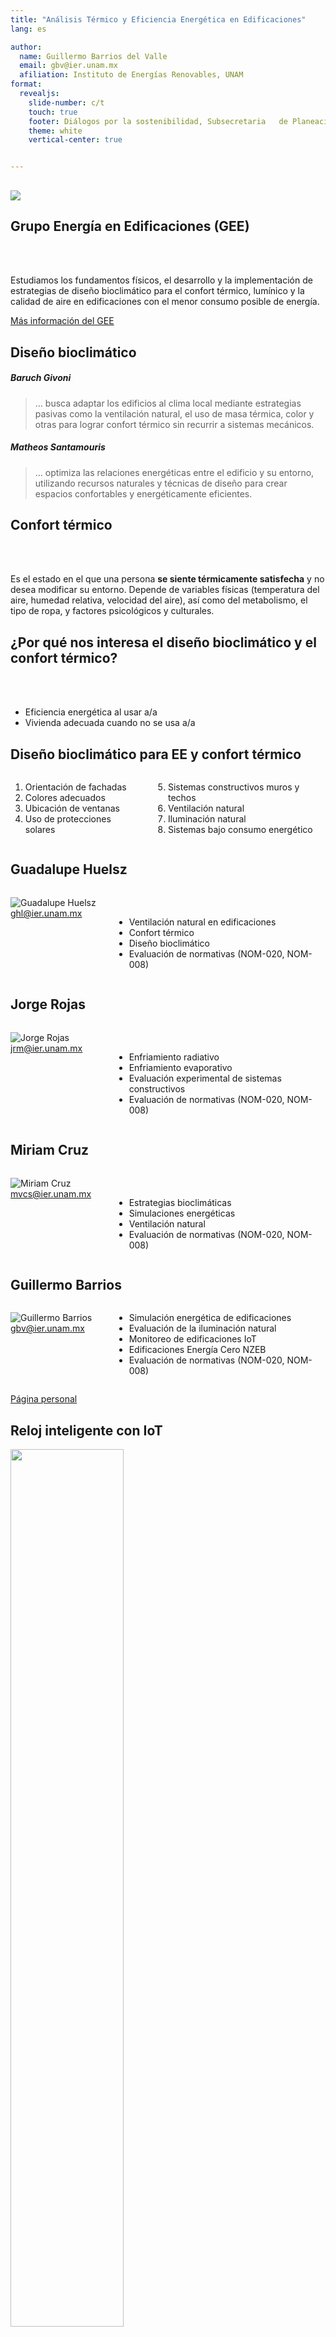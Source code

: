 ```yaml
---
title: "Análisis Térmico y Eficiencia Energética en Edificaciones"
lang: es

author:
  name: Guillermo Barrios del Valle
  email: gbv@ier.unam.mx
  afiliation: Instituto de Energías Renovables, UNAM
format: 
  revealjs:
    slide-number: c/t  
    touch: true
    footer: Diálogos por la sostenibilidad, Subsecretaria   de Planeación y Transición Energética, 24 de abril, 2025.
    theme: white
    vertical-center: true


---
```


##

![](img/qrcode_altamarmx.github.io.png){.lighbox}


## Grupo Energía en Edificaciones (GEE)


<br>
<br>

Estudiamos los fundamentos físicos, el desarrollo y la implementación de estrategias de diseño bioclimático para el confort térmico, lumínico y la calidad de aire en edificaciones con el menor consumo posible de energía.  



::: footer
[Más información del GEE](https://www.ier.unam.mx/Eficiencia_y_sustentabilidad.html)
:::

## Diseño bioclimático


##### Baruch Givoni

> ... busca adaptar los edificios al clima local mediante estrategias pasivas como la ventilación natural, el uso de masa térmica, color y otras para lograr confort térmico sin recurrir a sistemas mecánicos.

##### Matheos Santamouris

> ... optimiza las relaciones energéticas entre el edificio y su entorno, utilizando recursos naturales y técnicas de diseño para crear espacios confortables y energéticamente eficientes.



## Confort térmico  

<br>
<br>

Es el estado en el que una persona **se siente térmicamente satisfecha** y no desea modificar su entorno. Depende de variables físicas (temperatura del aire, humedad relativa, velocidad del aire), así como del metabolismo, el tipo de ropa, y factores psicológicos y culturales.


## ¿Por qué nos interesa el diseño bioclimático y el confort térmico?


:::{.center}
<br>
<br>

- Eficiencia energética al usar a/a
- Vivienda adecuada cuando no se usa a/a
:::







## Diseño bioclimático para EE y confort térmico

:::: {.columns}

::: {.column}
1. Orientación de fachadas 
1. Colores adecuados
1. Ubicación de ventanas
1. Uso de protecciones solares
:::


::: {.column}
5. Sistemas constructivos muros y techos
1. Ventilación natural
1. Iluminación natural
1. Sistemas bajo consumo energético
:::

::::




## Guadalupe Huelsz

:::: {.columns}

:::{.column width="30%"}
![Guadalupe Huelsz](img/huelsz.png)  
[ghl@ier.unam.mx](mailto:ghl@ier.unam.mx)
:::

:::{.column width="70%"}
<!-- ### Líneas de investigación -->
<br>

- Ventilación natural en edificaciones
- Confort térmico
- Diseño bioclimático 
- Evaluación de normativas (NOM-020, NOM-008)
:::

::::


## Jorge Rojas

:::: {.columns}

:::{.column width="30%"}
![Jorge Rojas](img/jorge.jpg)  
[jrm@ier.unam.mx](mailto:jrm@ier.unam.mx)
:::

:::{.column width="70%"}
<!-- ### Líneas de investigación -->
<br>

- Enfriamiento radiativo
- Enfriamiento evaporativo
- Evaluación experimental de sistemas constructivos
- Evaluación de normativas (NOM-020, NOM-008)
:::

::::


## Miriam Cruz

:::: {.columns}

:::{.column width="30%"}
![Miriam Cruz](img/miriam.jpg)  
[mvcs@ier.unam.mx](mailto:mvcs@ier.unam.mx)
:::

:::{.column width="70%"}
<!-- ### Líneas de investigación -->
<br>

- Estrategias bioclimáticas
- Simulaciones energéticas
- Ventilación natural
- Evaluación de normativas (NOM-020, NOM-008)
:::

::::

## Guillermo Barrios

:::: {.columns}

:::{.column width="30%"}
![Guillermo Barrios](img/memo.webp)  
[gbv@ier.unam.mx](mailto:gbv@ier.unam.mx)
:::

:::{.column width="70%"}
<!-- ### Líneas de investigación -->


- Simulación energética de edificaciones
- Evaluación de la iluminación natural
- Monitoreo de edificaciones IoT
- Edificaciones Energía Cero NZEB
- Evaluación de normativas (NOM-020, NOM-008)
:::

::::

::: footer
[Página personal](https://altamarmx.github.io/)
:::


## Reloj inteligente con IoT

[![](img/smartwatch.png){width=60% .center}](https://www.sciencedirect.com/science/article/pii/S2468067225000112)

**[Ver artículo completo](https://www.sciencedirect.com/science/article/pii/S2468067225000112)**



## Vivienda con ventilación natural

#### Transferencia  de calor en muros de block hueco en una vivienda con ventilación natural


![](img/result_bloquehueco.png){width=50% .lightbox}

**[Ver artículo completo](https://revistavivienda.cuaad.udg.mx/index.php/rv/article/view/241/559)**



## Modelos para bloque de concreto hueco  

#### Evaluation of heat transfer models for hollow blocks in whole-building energy simulations


:::: {.columns}

:::{.column width="40%"}

![](img/bloque_vigueta.png){width=60% .lightbox}

:::

:::{.column width="60%"}

![](img/factor_decremento.png){width=60% .lightbox}

**[Ver artículo completo](https://doi.org/10.1016/j.enbuild.2019.109338)**
:::

::::



## Modelos de transferencia de calor

#### Differences on Results from Steady-state and Time-dependent Wall/roof Heat Transfer Models in Mexican Climates

![](img/steady_unsteady.png){width=60% .lightbox}

**[Ver artículo completo](https://doi.org/10.1016/j.egypro.2014.10.046)**



## NOM-008-ENER y NOM-020-ENER

<br>
<br>

Estas normas limitan la ganancia de calor de las
edificaciones no residenciales y residenciales a través de su envolvente, 
con objeto de racionalizar el uso de la energía en los sistemas de
enfriamiento. 


## NOM-008-ENER y NOM-020-ENER

<br> 

- Modelo incorrecto
- No considera radiación de onda larga
- No considera el color
- No usa un modelo de confort adaptativo
- No estima el consumo de energía
- No considera infiltración, ni cargas térmicas
- Orientaciones limitadas

## Ener-Habitat

![](img/enerhabitat.png){width=80% .lightbox}





## Simulaciones energéticas para EE y confort

![](img/energyplus.jpeg)

::: footer
[EnergyPlus](https://energyplus.net/)
:::


## Simulaciones energéticas para EE  y confort 

![](img/openstudio.jpeg)

::: footer
[OpenStudio](https://openstudio.net/)
:::


## EnergyPlus y OpenStudio {background-image="img/building.jpeg" background-size="contain" background-position="right" background-opacity="0.2"}

1. Simulación de vivienda/edificaciones para consumo energético por aa
1. Comportamiento térmico de los espacios sin aire acondicionado
1. Evaluación de propuestas arquitectónicas
1. Evaluación y selección de estrategias bioclimáticas
1. Evaluación de la iluminación natural 



## 
![](img/sener.png){.lightbox}

## Edificio Bioclimático

::: {.columns}


::: {.column width="40%"}

<br>

![](img/vistas.png){width="70%" .lightbox}
![](img/todo_edificio.png){width="70%" .lightbox}
:::

:::{.column width="60%"}
- Orientación
- Protecciones solares
- Color
- Masa térmica
- Ventilación cruzada y nocturna
- Iluminación natural
- Enfriamiento evaporativo y radiativo
:::

:::



## ENCEVI 2018 – INEGI

::: {.columns}

::: {.column width="50%"}

✅ **Viviendas con aire acondicionado**  
**4,908,985**  
(14.8%)

:::

::: {.column width="50%"}

🛑 **Viviendas sin aire acondicionado**  
**28,253,163**  
(85.2%)

:::

::::

<br>

**Fuente:** Encuesta Nacional sobre Consumo de Energéticos en Viviendas (ENCEVI), 2018 – INEGI  
[https://www.inegi.org.mx/programas/encevi/2018](https://www.inegi.org.mx/programas/encevi/2018)

## Mundo feliz

- NOM para vivienda de sin aire acondicionado.
  - Confort térmico adaptativo
  - Estrategias bioclimáticas
  - Ventilación, ocupación...
  - Materiales y sus propiedades
  - ...




## Mundo feliz {background-image="img/mundo_ideal.jpeg" background-size="contain" background-position="center" background-opacity="0.2"}

<br>


#### Laboratorio de eficiencia energética y confort en vivienda

1. Trabaja en conjunto con INFONAVIT, CONAVI, RUV 
1. Evalúa la propuesta de acuerdo al clima-uso
1. Autoriza y emite recomendaciones



## Laboratorio de eficiencia energética y confort en vivienda

<br>

::: incremental
- Expert@s en bioclimática y EE 
- Expert@s en simulaciones
- Expert@s en análisis de datos
- Expert@s en comunicación de resultados
- Expert@s en construcción de la zona 
:::


## 


:::{.center}
<br>
<br>

### ¿Cómo resolvemos esto?
:::




## Alta Densidad por Jorge Taboada

:::: {.columns}

::: {.column width="50%"}

![Alta densidad por Jorge Taboada](img/casas_para_todos.png){width=100% .lightbox}

:::

::: {.column width="50%"}


- Orientación uniforme
- Sin protección solar
- Ventanas  mal ubicadas
- Ausencia de patios o espacios intermedios.
- No vegetación

:::

::::

## Alta Densidad por Jorge Taboada

![[Alta Densidad por Jorge Taboada en Instagram](https://www.instagram.com/p/Bg2FTznlk_v/)](img/cajas_blancas.png){width=70% .lightbox}


## Programa de vivienda y regularización

![](img/sheinbaum.png){width=70% .lightbox}


## 

:::: {.columns}

::: {.column width="60%"}


<br><br><br><br><br>

### Escucho sus preguntas.

:::

::: {.column width="40%"}

![](img/qrcode_altamarmx.github.io.png){width=80% .lightbox}

:::

::::

